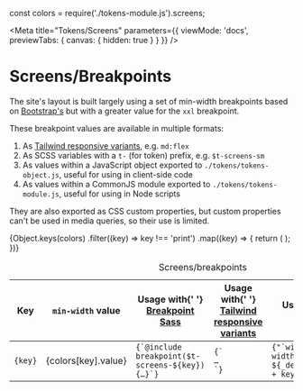 const colors = require('./tokens-module.js').screens;

<Meta
  title="Tokens/Screens"
  parameters={{ viewMode: 'docs', previewTabs: { canvas: { hidden: true } } }}
/>

# Screens/Breakpoints

The site's layout is built largely using a set of min-width breakpoints based on
[Bootstrap's](https://getbootstrap.com/docs/5.0/layout/breakpoints/) but with a
greater value for the `xxl` breakpoint.

These breakpoint values are available in multiple formats:

1. As
   [Tailwind responsive variants](https://tailwindcss.com/docs/responsive-design),
   e.g. `md:flex`
2. As SCSS variables with a `t-` (for token) prefix, e.g. `$t-screens-sm`
3. As values within a JavaScript object exported to `./tokens/tokens-object.js`,
   useful for using in client-side code
4. As values within a CommonJS module exported to `./tokens/tokens-module.js`,
   useful for using in Node scripts

They are also exported as CSS custom properties, but custom properties can't be
used in media queries, so their use is limited.

<div className={['u-overflow-auto']} role="region" aria-labelledby="ScreensTableCaption" tabindex="0">
  <table>
    <caption id="ScreensTableCaption" className={'u-sr-only'}>Screens/breakpoints</caption>
    <thead>
    <tr>
      <th>Key</th>
      <th>
        <code>min-width</code> value
      </th>
      <th>
        Usage with{' '}
        <a
          href={
            'https://github.com/at-import/breakpoint/wiki/Basic-Media-Queries'
          }
        >
          Breakpoint Sass
        </a>
      </th>
      <th>
        Usage with{' '}
        <a href={'https://tailwindcss.com/docs/responsive-design'}>
          Tailwind responsive variants
        </a>
      </th>
      <th>Usage with JavaScript object</th>
    </tr>
    </thead>
    <tbody>
    {Object.keys(colors)
      .filter((key) => key !== 'print')
      .map((key) => {
        return (
          <tr>
            <td>
              <code>{key}</code>
            </td>
            <td>{colors[key].value}</td>
            <td>
              <code>{`@include breakpoint($t-screens-${key}) {…}`}</code>
            </td>
            <td>
              <code>{`<div class="${key}:flex">…</div>`}</code>
            </td>
            <td>
              <code>{"`window.matchMedia((max-width: ${_designTokens.screens." + key + ")).matches`"}</code>
            </td>
          </tr>
        );
      })}
    </tbody>
  </table>
</div>
